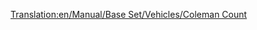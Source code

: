 [[Translation:en/Manual/Base Set/Vehicles/Coleman Count]]

{{nl/Vliegtuig|Name=Coleman Count
|Image=[[File:en/VickersViscount.png|Coleman Count]]
|Cost=30,761 (61.522)
|Speed=473 kph (296 MPH)
|Annual=2,812 (5.624)
|Designed=1947
|Lifespan=24
|Capacity=65 passagiers & 8 zakken post
|Description=De Coleman Count het eerste vier-motorige vliegtuig in het spel en heeft een grotere capaciteit.
|Real-lifeWikilink=Vickers Viscount
|Real-life=Vickers Viscount
}}